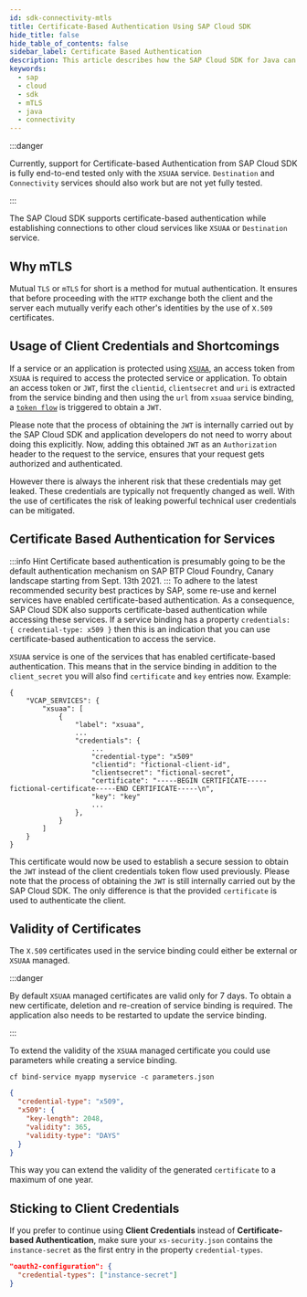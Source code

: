 ```yaml
---
id: sdk-connectivity-mtls
title: Certificate-Based Authentication Using SAP Cloud SDK
hide_title: false
hide_table_of_contents: false
sidebar_label: Certificate Based Authentication
description: This article describes how the SAP Cloud SDK for Java can be used to establish connections to other cloud services using mTLS
keywords:
  - sap
  - cloud
  - sdk
  - mTLS
  - java
  - connectivity
---
```



:::danger

Currently, support for Certificate-based Authentication from SAP Cloud SDK is fully end-to-end tested only with the `XSUAA` service.
`Destination` and `Connectivity` services should also work but are not yet fully tested.

:::

The SAP Cloud SDK supports certificate-based authentication while establishing connections to other cloud services like `XSUAA` or `Destination` service.

## Why mTLS
Mutual `TLS` or `mTLS` for short is a method for mutual authentication.
It ensures that before proceeding with the `HTTP` exchange both the client and the server each mutually verify each other's identities by the use of `X.509` certificates.

## Usage of Client Credentials and Shortcomings
If a service or an application is protected using [`XSUAA`](https://help.sap.com/viewer/65de2977205c403bbc107264b8eccf4b/Cloud/en-US/6373bb7a96114d619bfdfdc6f505d1b9.html), an access token from `XSUAA` is required to access the protected service or application.
To obtain an access token or `JWT`, first the `clientid`, `clientsecret` and `uri` is extracted from the service binding and then using the `url` from `xsuaa` service binding, a [`token flow`](https://github.com/SAP/cloud-security-xsuaa-integration/tree/main/token-client) is triggered to obtain a `JWT`.

Please note that the process of obtaining the `JWT` is internally carried out by the SAP Cloud SDK and application developers do not need to worry about doing this explicitly.
Now, adding this obtained `JWT` as an `Authorization` header to the request to the service, ensures that your request gets authorized and authenticated.

However there is always the inherent risk that these credentials may get leaked.
These credentials are typically not frequently changed as well.
With the use of certificates the risk of leaking powerful technical user credentials can be mitigated.

## Certificate Based Authentication for Services

:::info Hint
Certificate based authentication is presumably going to be the default authentication mechanism on SAP BTP Cloud Foundry, Canary landscape starting from Sept. 13th 2021.
:::
To adhere to the latest recommended security best practices by SAP, some re-use and kernel services have enabled certificate-based authentication.
As a consequence, SAP Cloud SDK also supports certificate-based authentication while accessing these services.
If a service binding has a property `credentials: { credential-type: x509 }` then this is an indication that you can use certificate-based authentication to access the service.

`XSUAA` service is one of the services that has enabled certificate-based authentication.
This means that in the service binding in addition to the `client_secret` you will also find `certificate` and `key` entries now.
Example:
```
{
    "VCAP_SERVICES": {
		"xsuaa": [
			{
				"label": "xsuaa",
				...
				"credentials": {
				    ...
				    "credential-type": "x509"
					"clientid": "fictional-client-id",
					"clientsecret": "fictional-secret",
					"certificate": "-----BEGIN CERTIFICATE-----fictional-certificate-----END CERTIFICATE-----\n",
					"key": "key"
					...
				},
			}
		]
	}
}
```
This certificate would now be used to establish a secure session to obtain the `JWT` instead of the client credentials token flow used previously.
Please note that the process of obtaining the `JWT` is still internally carried out by the SAP Cloud SDK.
The only difference is that the provided `certificate` is used to authenticate the client.

## Validity of Certificates
The `X.509` certificates used in the service binding could either be external or `XSUAA` managed.

:::danger

By default `XSUAA` managed certificates are valid only for 7 days.
To obtain a new certificate, deletion and re-creation of service binding is required.
The application also needs to be restarted to update the service binding.

:::

To extend the validity of the `XSUAA` managed certificate you could use parameters while creating a service binding.

`cf bind-service myapp myservice -c parameters.json`

```json
{
  "credential-type": "x509",
  "x509": {
    "key-length": 2048,
    "validity": 365,
    "validity-type": "DAYS"
  }
}
```
This way you can extend the validity of the generated `certificate` to a maximum of one year.

## Sticking to Client Credentials
If you prefer to continue using **Client Credentials** instead of **Certificate-based Authentication**, make sure your `xs-security.json` contains the `instance-secret` as the first entry in the property `credential-types`. 

```json
"oauth2-configuration": {
  "credential-types": ["instance-secret"]
}
```
